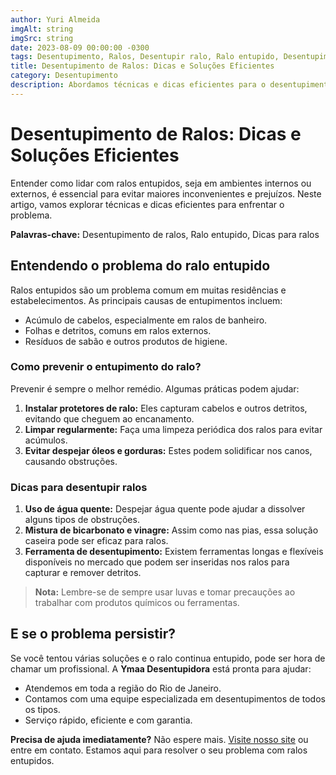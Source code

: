 ```yaml
---
author: Yuri Almeida
imgAlt: string
imgSrc: string
date: 2023-08-09 00:00:00 -0300
tags: Desentupimento, Ralos, Desentupir ralo, Ralo entupido, Desentupimento externo, Desentupimento interno, Causas de entupimento, Dicas de desentupimento, Ralo de banheiro, Ralo de cozinha, Ralo de quintal, Ralo de piscina, Ralo de garagem
title: Desentupimento de Ralos: Dicas e Soluções Eficientes
category: Desentupimento
description: Abordamos técnicas e dicas eficientes para o desentupimento de ralos, seja em ambientes internos ou externos, e quando chamar um especialista.
---
```


# Desentupimento de Ralos: Dicas e Soluções Eficientes

Entender como lidar com ralos entupidos, seja em ambientes internos ou externos, é essencial para evitar maiores inconvenientes e prejuízos. Neste artigo, vamos explorar técnicas e dicas eficientes para enfrentar o problema.

**Palavras-chave:** Desentupimento de ralos, Ralo entupido, Dicas para ralos

## Entendendo o problema do ralo entupido

Ralos entupidos são um problema comum em muitas residências e estabelecimentos. As principais causas de entupimentos incluem:

- Acúmulo de cabelos, especialmente em ralos de banheiro.
- Folhas e detritos, comuns em ralos externos.
- Resíduos de sabão e outros produtos de higiene.

### Como prevenir o entupimento do ralo?

Prevenir é sempre o melhor remédio. Algumas práticas podem ajudar:

1. **Instalar protetores de ralo:** Eles capturam cabelos e outros detritos, evitando que cheguem ao encanamento.
2. **Limpar regularmente:** Faça uma limpeza periódica dos ralos para evitar acúmulos.
3. **Evitar despejar óleos e gorduras:** Estes podem solidificar nos canos, causando obstruções.

### Dicas para desentupir ralos

1. **Uso de água quente:** Despejar água quente pode ajudar a dissolver alguns tipos de obstruções.
2. **Mistura de bicarbonato e vinagre:** Assim como nas pias, essa solução caseira pode ser eficaz para ralos.
3. **Ferramenta de desentupimento:** Existem ferramentas longas e flexíveis disponíveis no mercado que podem ser inseridas nos ralos para capturar e remover detritos.

> **Nota:** Lembre-se de sempre usar luvas e tomar precauções ao trabalhar com produtos químicos ou ferramentas.

## E se o problema persistir?

Se você tentou várias soluções e o ralo continua entupido, pode ser hora de chamar um profissional. A **Ymaa Desentupidora** está pronta para ajudar:

- Atendemos em toda a região do Rio de Janeiro.
- Contamos com uma equipe especializada em desentupimentos de todos os tipos.
- Serviço rápido, eficiente e com garantia.

**Precisa de ajuda imediatamente?** Não espere mais. [Visite nosso site](#) ou entre em contato. Estamos aqui para resolver o seu problema com ralos entupidos.
